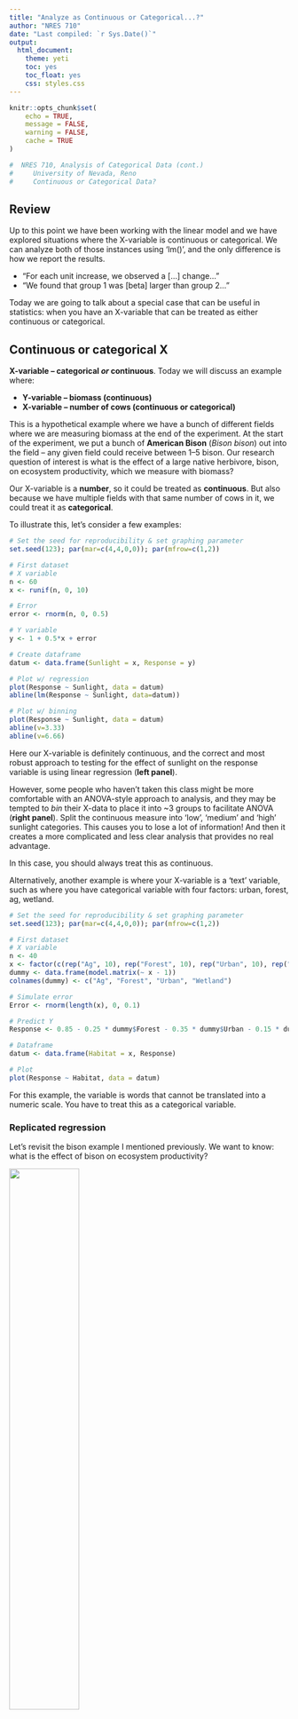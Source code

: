 ```yaml
---
title: "Analyze as Continuous or Categorical...?"
author: "NRES 710"
date: "Last compiled: `r Sys.Date()`"
output: 
  html_document: 
    theme: yeti
    toc: yes
    toc_float: yes
    css: styles.css
---
```


```r

knitr::opts_chunk$set(
	echo = TRUE,
	message = FALSE,
	warning = FALSE,
	cache = TRUE
)
```

```r

#  NRES 710, Analysis of Categorical Data (cont.)
#     University of Nevada, Reno
#     Continuous or Categorical Data?

```

## Review

Up to this point we have been working with the linear model and we have explored situations where the X-variable is continuous or categorical. We can analyze both of those instances using 'lm()', and the only difference is how we report the results. 

- "For each unit increase, we observed a [...] change..."
- "We found that group 1 was [beta] larger than group 2..."

Today we are going to talk about a special case that can be useful in statistics: when you have an X-variable that can be treated as either continuous or categorical.

## Continuous or categorical X

**X-variable -- categorical *or* continuous**. Today we will discuss an example where:

- **Y-variable -- biomass (continuous)**
- **X-variable -- number of cows (continuous or categorical)**

This is a hypothetical example where we have a bunch of different fields where we are measuring biomass at the end of the experiment. At the start of the experiment, we put a bunch of **American Bison** (*Bison bison*) out into the field -- any given field could receive between 1--5 bison. Our research question of interest is what is the effect of a large native herbivore, bison, on ecosystem productivity, which we measure with biomass?

Our X-variable is a **number**, so it could be treated as **continuous**. But also because we have multiple fields with that same number of cows in it, we could treat it as **categorical**.

To illustrate this, let's consider a few examples:

```r
# Set the seed for reproducibility & set graphing parameter
set.seed(123); par(mar=c(4,4,0,0)); par(mfrow=c(1,2))

# First dataset
# X variable
n <- 60
x <- runif(n, 0, 10)

# Error
error <- rnorm(n, 0, 0.5)

# Y variable
y <- 1 + 0.5*x + error

# Create dataframe
datum <- data.frame(Sunlight = x, Response = y)

# Plot w/ regression
plot(Response ~ Sunlight, data = datum)
abline(lm(Response ~ Sunlight, data=datum))

# Plot w/ binning
plot(Response ~ Sunlight, data = datum)
abline(v=3.33)
abline(v=6.66)
```

Here our X-variable is definitely continuous, and the correct and most robust approach to testing for the effect of sunlight on the response variable is using linear regression (**left panel**).

However, some people who haven't taken this class might be more comfortable with an ANOVA-style approach to analysis, and they may be tempted to *bin* their X-data to place it into ~3 groups to facilitate ANOVA (**right panel**). Split the continuous measure into 'low', 'medium' and 'high' sunlight categories. This causes you to lose a lot of information! And then it creates a more complicated and less clear analysis that provides no real advantage.

In this case, you should always treat this as continuous.

Alternatively, another example is where your X-variable is a 'text' variable, such as where you have categorical variable with four factors: urban, forest, ag, wetland.

```r
# Set the seed for reproducibility & set graphing parameter
set.seed(123); par(mar=c(4,4,0,0)); par(mfrow=c(1,2))

# First dataset
# X variable
n <- 40
x <- factor(c(rep("Ag", 10), rep("Forest", 10), rep("Urban", 10), rep("Wetland", 10)))
dummy <- data.frame(model.matrix(~ x - 1))
colnames(dummy) <- c("Ag", "Forest", "Urban", "Wetland")

# Simulate error
Error <- rnorm(length(x), 0, 0.1)

# Predict Y
Response <- 0.85 - 0.25 * dummy$Forest - 0.35 * dummy$Urban - 0.15 * dummy$Wetland + Error

# Dataframe
datum <- data.frame(Habitat = x, Response)

# Plot
plot(Response ~ Habitat, data = datum)
```

For this example, the variable is words that cannot be translated into a numeric scale. You have to treat this as a categorical variable.

### Replicated regression

Let's revisit the bison example I mentioned previously. We want to know: what is the effect of bison on ecosystem productivity?

![](pic_bison.png){width=50%}

Photo: Ted Naninga (iNaturalist)

For this example, we have a bunch of different fields where we put a bunch of American Bison (*Bison bison*) out into the fields, and any individual field could receive between 1--5 bison. Our data might look something like this:

```r
# Set the seed for reproducibility
set.seed(123)

# Graph
par(mar = c(4,4,1,0))

# Simulate the binomial X-variable (sex)
n <- 25
x <- c(rep(0, 5), rep(1, 5), rep(2, 5), rep(3, 5), rep(4, 5))

# error
error <- rnorm(n, 0, 0.2)

# Simulate continuous y-variable data
y <- 2 + x*0.3 + error

# Create dataframe
datum <- data.frame(Bison = x, Biomass = y)

# Plot
stripchart(Biomass ~ Bison, data = datum, vertical = TRUE, method = "jitter",
           pch = 19, xlab = "Number of bison", ylab = "Biomass (kg/ha)")
```

We measure the biomass in replicate areas with different numbers of bison. Some call this '**replicated regression**' (e.g., Cottingham et al. 2008). We could analyze this two ways:

1. As a continuous X-variable
2. As a categorical X-variable, with: 

Technically, this is not truly continuous, as you cannot have 1.5 bison in an area. Another X-variable, like fertilizer, could be continuous in this way. But if we ignore that technicality, these data look continuous and we could easily fit a regression line to the data.

Alternatively, we have a bunch of samples collected at each number of the X-variable. We could very easily treat this as a categorical variable -- and no binning would be necessary to do so; it's already set up as a categorical variable. So the second way to analyze these data would be as a categorical variable.

So with these two options in mind, how should we handle this variable? Continuous or categorical?

What would our linear model look like in both of these instances?

**$Y = \beta_0 + \beta_1 Bison + \epsilon \sim N(0, \sigma)$**

That's it! Our beta is our slope; with each one bison increase, the slope tells us how much more biomass we would get.

What if we treat the X as categorical?

**$Y = \beta_0 + \beta_1 Bison1 + \beta_2 Bison2 + \beta_3 Bison3 + \beta_4 Bison4 + \epsilon \sim N(0, \sigma)$**

In this case, our betas are the differences between groups. Beta1 is the difference between 0 and 1 bison, beta2 is the difference between 0 and 2 bison, so on so forth. If we want to know the differences between other pairs, we have to change the reference.

**Q:** So let's pose the question to you all: which of these approaches do you want to do? And why?

Truthfully, there is no right or wrong answer. You can do either one.

But let's draw up a list on the board weighing the pros and cons of both options.

```r
# Load necessary libraries
library(knitr)
library(kableExtra)

# Create the data frame
data <- data.frame(
  #Group = c("Normality", "Linearity", "Homoscedasticity", "No autocorrelation"),
  `Continuous X` = c("**Simple model - 1 beta**", "**No worries about inflating Type I error**", "**1 results sentence**",  "**Interpolation/extrapolation**", "Assumption of linearity", "**More power***"),
  `Categorical X` = c("Complicated - 3 betas", "Post-hoc test", "10 results sentences", "No predictions", "**No assumption of linearity**", "Less power*")
)

# Create the table
kable(data, col.names = c("Continuous X", "Categorical X")) %>%
  kable_styling(full_width = FALSE)

```

This last reason is the **most important reason** why you might want to use a continuous X variable. Since it only has 1 beta (effect), it will have **more power**! More power means you are more likely to have lower P-values and thus correctly reject the null hypothesis, when appropriate.

Why is that?

Everytime you add a beta to your model, it adds another *degree of freedom* to your model. This causes the model to eat up one of your samples and thus functionally decreases your sample size. And we've already talked at great length about how sample size influences p-values. By decreasing our sample size, we are less likely to recover a low p-value and correctly reject the null.

So, in the bison example, if you use this more complicated model, you have reduced your sample size by three. And because of that, it has less power.

Now, there is a caveat... hence the 'asterisk' above.

*If, and only if, the assumption of linearity is met.

If the assumption of linearity is not met, then we might have more power with the more complicated model.

### Example

What if our data looked like this:

```r
# Set the seed for reproducibility
set.seed(123)

# Graph
par(mar = c(4,4,1,0), mfrow=c(1,1))

# Simulate the binomial X-variable (sex)
n <- 25
x <- c(rep(0, 5), rep(1, 5), rep(2, 5), rep(3, 5), rep(4, 5))

# Error
error <- rnorm(n, 0, 0.2)

# Dummy code x
dummy <- data.frame(x = as.factor(x))
dummy <- data.frame(model.matrix(~ dummy$x - 1, data=dummy))
colnames(dummy) <- c("Zero", "One", "Two", "Three", "Four")

# Simulate continuous y-variable data
y <- 2 + dummy$One * 1 + dummy$Two * 2 + dummy$Three * 1 + dummy$Four * 0 + error

# Create dataframe
datum <- data.frame(Bison = x, Biomass = y)

# Plot
stripchart(Biomass ~ Bison, data = datum, vertical = TRUE, method = "jitter",
           pch = 19, xlab = "Number of bison", ylab = "Biomass (kg/ha)")
```

Maybe this could happen if there was some sort of *intermediate disturbance* that benefited biomass production.

**Q:** If you ran an ANOVA, would you detect a significant difference between these categorical groups? **YES**

**Q:** If you ran a regression, would you detect a significant difference between these categorical groups? **NO**

```r
# Aesthetics
par(mar = c(4,4,1,0), mfrow=c(1,1))

# Plot again
stripchart(Biomass ~ Bison, data = datum, vertical = TRUE, method = "jitter",
           pch = 19, xlab = "Number of bison", ylab = "Biomass (kg/ha)")

# Regression analysis
results <- lm(Biomass ~ Bison, data=datum)
abline(results)
```

This happens because the assumption of linearity is very clearly violated. There is significant variation among these data, but we are trying to fit a linear model -- a straight line -- to data that do not have a linear relationship.

In this case, it would be much better to consider X as a categorical variable, which will give us more Power to detect a significant relationship.

### What does this all mean?

If we go back to our list, it's pretty clear that treating X as a continuous variable is better in *many* ways -- unless the assumption of linearity is not met. If the assumption of linearity is not met, then we:

- no longer describe it with a simple linear equation
- lose power
- cannot make predictions because we fit a line to data rather than the necessary curve

These advantages fall apart if we don't have linear data.

**Recommendation: Always treat X-variable as continuous, unless treating as categorical 'significantly improves the fit of the model to the data' -- which will only happen if the relationship is non-linear**

This very nicely fits in with the principle of parsimony -- Occam's razor. 

**Occam's razor -- the world is simple, and it's best to use simple explanations to describe the world unless there is significant evidence that more complexity is needed.**

- Simple ideas are best, unless you can disprove the simple model in favor of a more complicated model.

What do we mean by 'significantly improve the fit'?

There is an idea in statistics (truism, axiom) that whenever you make a model more complex it will always improve the fit.

- With two points, adding a linear beta will connect them.
- With three points, adding a quadratic beta will connect them.
- With four points, adding a cubed-term will connect them.

So given that we can always improve a fit of a curve to points by increasing the complexity of the model, we want to demonstrate that it is a **significant improvement of fit**. We want to show that this variable isn't just improving fit, it is improving fit more than would be expected if the variable didn't have any explanatory value whatsoever.

### Testing model fit

A simple way that I was taught to do this is using an **'F-drop test'**. However, there is some confusion about what this is really called and names vary widely. Some other names include:

- **Extra sum of squares F-test**
- **Type III sum of squares test** (e.g., SAS)
- **Partial likelihood ratio test**

I prefer 'F-drop test' because this is how I was taught and it is an easy and simple term.

No matter what you call it, you are comparing a more complex model to a more simple model to test whether that more complex model is a significant improvement to the fit in the data.

In other words, we are comparing our simple model:

**$Y = \beta_0 + \beta_1 Bison + \epsilon \sim N(0, \sigma)$**

To the complex model:

**$Y = \beta_0 + \beta_1 Bison1 + \beta_2 Bison2 + \beta_3 Bison3 + \beta_4 Bison4 + \epsilon \sim N(0, \sigma)$**

And asking ourselves: do we need these extra betas?

Another way of thinking about it is that we are testing the null hypothesis that these extra betas are all equal to zero:

$H_0: \beta_2 + \beta_3 + \beta_4 = 0$

You might be scratching your head and thinking: the meanings of $\beta_1$ are different between the two models... That's okay, the meanings of these two betas can be different. The question here is whether we need additional betas beyond that first one to improve the fit of the model.

Final thought: you will only reject the null when the more complicated model is a better fit to the data. When that happens, what does that mean about the relationship between X and Y?

Our data are significantly nonlinear! By comparing these two models, we can use this as a way to test for non-linearity. 

### Summary

We are talking about a continuous X variable that could also be treated as a categorical variable -- either way is appropriate. Generally, the recommendation is treat it as continuous, unless it is a significant improvement in the fit of the data to treat it as categorical. We can evaluate this using an 'F-drop' test.

## Comparing model fit in R

Let's briefly examine truth. We can peak at the code I used to simulate it.

Here is the [dataset(s) of interest](lecture_11_dataset1.csv)

```r
### Code for F-Drop tests

# Read in the data
datum <- read.csv("lecture_11_dataset1.csv")
head(datum)

# Plot the data
plot(Biomass ~ Bison, data = datum)
# In this case, R saws numbers in the 'Bison' column and treated the variable as continuous

# Plot the data with X as a categorical variable
plot(Biomass ~ as.factor(Bison), data = datum)
# Use the as.factor function to get R to treat variable as a categorical variable
# We could have manually created categorical variable or dummy-coded variables in Excel, but
# using as.factor is much easier.
# We could also also create a new variable and save it in our 'datum'

# Run a regression, where we treat Bison as continuous
results <- lm(Biomass ~ Bison, data = datum)
summary(results)
# Bison is continuous, because R saw numbers for that variable
# We know this because we only got 1 beta from the analysis

# Residuals plot
plot(residuals(results) ~ datum$Bison)
# Error in data appear normally distributed, etc.

# Run an ANOVA - treat Bison as categorical
results2 <- lm(Biomass ~ as.factor(Bison), data = datum)
# use the as.factor function to get R to treat 'Bison' as continuous
summary(results2)

# Conduct the f-drop test
anova(results2, results)
# The two models we have are the arguments
# Usually, you should list the more complicated model first
# Note: the two models can't have the same number of parameters
# A significant p-value means the more complex model is a significant improvement in fit
# A non-significant p-value means the simpler model is adequate
# Note: RSS (which is the same thing as SSE) is always lower in the more complex model
```

The F-drop tests compares the residual sum of squares (RSS) of the two models and asks: how much does the sum of squares change when we add all those variables? Does it change a lot, such that there is a significant improvement in fit? Or did it not really decrease that much error?

In this case, it didn't change the error that much, and the test did not recover a significant improvement in model fit by the more complex model. Therefore, the more complicated model does not significantly improve the fit to the data.

### F-drop rules:

**If P < 0.05, the complex model is a significant improvement (better) in fit.**

**If P > 0.05, the complex model is *not* a significant improvement in fit; the simpler model is adequate.**

This does not mean the simpler model is *better*; it is **adequate**. The simpler model will never be better, as the more complex model will always be better due to the extra parameters. The question is: is the complex model significantly better, or is the simple model adequate.

As always, the limitations of p-values apply here: sample sizes, effect sizes, etc.

Now, let's consider another scenario. What if our data really looked like the second example from above? Here is the [dataset(lecture_11_dataset2.csv).

```r
# Read in the data
datum <- read.csv("lecture_11_dataset2.csv")
head(datum)

# Plot the data
plot(Biomass ~ Bison, data = datum)
```

We know that fitting a line to this data is not a good fit, and we also know that a categorical approach would also fit this data pretty well.

But what about an in-between approach, where we fit one line but it is non-linear?

### Quadratics

One of the easiest ways to fit a non-linear line to your data is using a **quadratic** approach.

- A bit of a caveat: a quadratic may not be a good mechanistic explanation, because there are very few things in ecology that follow quadratic equations and they are hard to interpret. But, they can be good descriptions of your data.

**$Y = \beta_0 + \beta_1 Bison + \beta_2 Bison^2 + \epsilon \sim N(0, \sigma)$**

Notice that this curve has the advantage of **no assumption of linearity** and also doesn't use nearly as many betas as treating X as categorical. In those ways, it is a good compromise between the two options we have discussed so far.

```r
# BONUS: How to fit a quadratic curve to data when x is continuous

# Fit a linear model
results <- lm(Biomass ~ Bison, data = datum)

#Fit a quadratic curve to data when x is continuous
results3 <- lm(Biomass ~ Bison + I(Bison^2), data = datum)
anova(results3, results)
```

The quadratic model is the more complicated model here, because it has more parameters than the linear model.

The quadratic model is a **significant improvement** in model fit compared to the simple linear model.

We can use this approach to compare any two models, as long as one model is more complicated than the other. We cannot compare models that have the same number of effects (betas).

**Important point:** when comparing two models, we need to make sure the datasets are exactly the same. If you use different datasets for two models, you can't compare those two models using this approach and other approaches we will explore in the semester.

### Marginal p-values

So far in this class, we have always calculated p-values the same way: by comparing a model with that variable, to one without that variable. But I haven't explained how this works yet...

When we ran the F-drop test above, we compared two models:

Simple model: **$Y = \beta_0 + \beta_1 Bison + \epsilon \sim N(0, \sigma)$**

More complex model: **$Y = \beta_0 + \beta_1 Bison + \beta_2 Bison^2 + \epsilon \sim N(0, \sigma)$**

This test evaluates the significance of the additional quadratic beta. Is this $\beta_2$ significantly different from zero?

We can also do an F-drop test comparing these two models:

Complex model: **$Y = \beta_0 + \beta_1 Bison + \epsilon \sim N(0, \sigma)$**

Simple model: **$Y = \beta_0 + \epsilon \sim N(0, \sigma)$**

An F-drop test evaluates whether $\beta_1$ is significantly different from zero.

In truth, this is what the p-value from our simple linear regression analysis is evaluating!

```r
# Read in dataset 1
datum <- read.csv("lecture_11_dataset1.csv")

# Simple linear model
results <- lm(Biomass ~ Bison, data = datum)
summary(results)
```

This p-value is called a **marginal p-value** and is asking whether or how much that additional parameter marginally improves the fit to the data beyond the simpler model without that variable. (This is also called Type III Sum of Squares). It is essentially an F-drop test that is built into our linear model. 

So, anytime you need a p-value, if R gives it to you, it is most likely giving you a marginal p-value.

Next class, we will explore more situations around this topic.

<br>

## Truth

Here is code to simulate the data we analyzed in this lecture.

```r
### Lecture 11: code to simulate data for F-drop tests 

# Set the seed for reproducibility
set.seed(111)

## First dataset
# X variable
Bison <- c(rep(0, 8), rep(1, 8), rep(2, 8), rep(3, 8), rep(4, 8))

# Error
error <- rnorm(length(Bison), 0, 0.5)

# Y variable
Biomass <- 6 - 0.8*Bison + error

# Create dataframe
datum <- data.frame(Bison, Biomass)

# Save the CSV file
write.csv(datum, "lecture_11_dataset1.csv", row.names = FALSE)

## Second dataset
# X variable
n <- 25
x <- c(rep(0, 5), rep(1, 5), rep(2, 5), rep(3, 5), rep(4, 5))

# Error
error <- rnorm(n, 0, 0.2)

# Dummy code x
dummy <- data.frame(x = as.factor(x))
dummy <- data.frame(model.matrix(~ dummy$x - 1, data=dummy))
colnames(dummy) <- c("Zero", "One", "Two", "Three", "Four")

# Simulate continuous y-variable data
y <- 2 + dummy$One * 1 + dummy$Two * 2 + dummy$Three * 1 + dummy$Four * 0 + error

# Create dataframe
datum <- data.frame(Bison = x, Biomass = y)

# Save the CSV file
write.csv(datum, "lecture_11_dataset2.csv", row.names = FALSE)
```

[--go to next lecture--](lecture_12.html)
